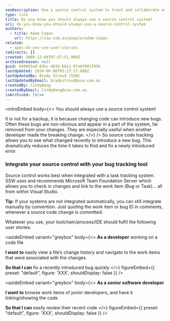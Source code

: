 ```yaml
---
seoDescription: Use a source control system to track and collaborate on code changes, reducing bug introduction and fixing time.
type: rule
title: Do you know you should always use a source control system?
uri: do-you-know-you-should-always-use-a-source-control-system
authors:
  - title: Adam Cogan
    url: https://ssw.com.au/people/adam-cogan
related:
  - spec-do-you-use-user-stories
redirects: []
created: 2009-12-04T07:57:51.000Z
archivedreason: null
guid: 0490d3ad-83bc-481b-b611-97a6f001f056
lastUpdated: 2024-06-08T03:27:17.000Z
lastUpdatedBy: Brady Stroud [SSW]
lastUpdatedByEmail: bradystroud@ssw.com.au
createdBy: CindyWang
createdByEmail: CindyWang@ssw.com.au
isArchived: false
---
```


<introEmbed
  body={<>
You should always use a source control system!

It is not for a backup, it is because changing code can introduce new bugs. Often these bugs are non-obvious and appear in a part of the system, far removed from your changes. They are especially useful when another developer made the breaking change.
  </>}
/>
So source code tracking allows you to see what changed recently to introduce a new bug. This dramatically reduces the time it takes to find and fix a newly introduced error.

### Integrate your source control with your bug tracking tool

Source control works best when integrated with a task tracking system. SSW uses and recommends Microsoft Team Foundation Server which allows you to check in changes and link to the work item (Bug or Task)... all from within Visual Studio.

**Tip:** If your systems are not integrated automatically, you can still integrate manually by convention. Just quoting the work item or bug ID in comments, whenever a source code change is committed.

Whatever you use, your toolchain/process/IDE should fulfil the following user stories:

<asideEmbed
  variant="greybox"
  body={<>
    **As a developer** working on a code file

**I want to** easily view a file’s change history and navigate to the work items that were associated with the changes

**So that I can** fix a recently introduced bug quickly
  </>}
  figureEmbed={{
    preset: "default",
    figure: 'XXX',
    shouldDisplay: false
  }}
/>

<asideEmbed
  variant="greybox"
  body={<>
    **As a senior software developer**

**I want to** browse work items of junior developers, and have it linking/showing the code

**So that I can** easily review their recent code
  </>}
  figureEmbed={{
    preset: "default",
    figure: 'XXX',
    shouldDisplay: false
  }}
/>
